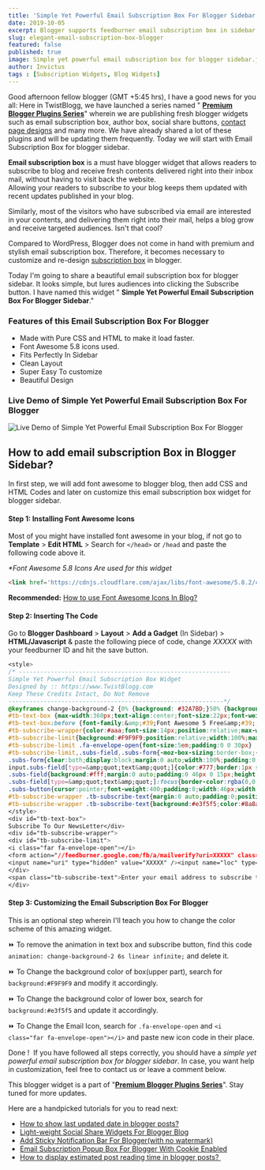 ```yaml
---
title: 'Simple Yet Powerful Email Subscription Box For Blogger Sidebar'
date: 2019-10-05
excerpt: Blogger supports feedburner email subscription box in sidebar. We are going to customize it and create a super light weight email subscription box plugin.
slug: elegant-email-subscription-box-blogger
featured: false
published: true
image: Simple yet powerful email subscription box for blogger sidebar.jpg
author: Invictus
tags : [Subscription Widgets, Blog Widgets]
---
```


Good afternoon fellow blogger (GMT +5:45 hrs), I have a good news for you all: Here in TwistBlogg, we have launched a series named " [**Premium Blogger Plugins Series**](https://www.twistblogg.com/2019/10/premium-blogger-plugins-series.html)" wherein we are publishing fresh blogger widgets such as email subscription box, author box, social share buttons, [contact page designs](https://www.twistblogg.com/2015/08/add-contact-form-to-blogger-pages.html) and many more. We have already shared a lot of these plugins and will be updating them frequently. Today we will start with Email Subscription Box for blogger sidebar.  
  
**Email subscription box** is a must have blogger widget that allows readers to subscribe to blog and receive fresh contents delivered right into their inbox mail, without having to visit back the website.  
Allowing your readers to subscribe to your blog keeps them updated with recent updates published in your blog.  
  
Similarly, most of the visitors who have subscribed via email are interested in your contents, and delivering them right into their mail, helps a blog grow and receive targeted audiences. Isn't that cool?   
  
Compared to WordPress, Blogger does not come in hand with premium and stylish email subscription box. Therefore, it becomes necessary to customize and re-design [subscription box](https://www.twistblogg.com/2018/08/wordpress-like-email-subscription-box-for-blogger.html) in blogger.  
  
Today I'm going to share a beautiful email subscription box for blogger sidebar. It looks simple, but lures audiences into clicking the Subscribe button. I have named this widget " **Simple Yet Powerful Email Subscription Box For Blogger Sidebar**."  
  
  

### Features of this Email Subscription Box For Blogger

*   Made with Pure CSS and HTML to make it load faster.
*   Font Awesome 5.8 icons used.
*   Fits Perfectly In Sidebar
*   Clean Layout
*   Super Easy To customize
*   Beautiful Design

  

### Live Demo of Simple Yet Powerful Email Subscription Box For Blogger

<Image src="Live Demo of Simple Yet Powerful Email Subscription Box For Blogger.png" alt="Live Demo of Simple Yet Powerful Email Subscription Box For Blogger"/>


## How to add email subscription Box in Blogger Sidebar?


In first step, we will add font awesome to blogger blog, then add CSS and HTML Codes and later on customize this email subscription box widget for blogger sidebar.  
  

#### Step 1: Installing Font Awesome Icons

Most of you might have installed font awesome in your blog, if not go to **Template** > **Edit HTML** > Search for `</head>` or `/head` and paste the following code above it.  
  
_\*Font Awesome 5.8 Icons Are used for this widget_  

```html 
<link href='https://cdnjs.cloudflare.com/ajax/libs/font-awesome/5.8.2/css/all.min.css' rel='stylesheet'/>
```

**Recommended:** [How to use Font Awesome Icons In Blog?](https://www.twistblogg.com/2014/01/How-To-Use-FontAwesome-Icons-In-Blogger.html)  
  

#### Step 2: Inserting The Code

Go to **Blogger Dashboard** > **Layout** > **Add a Gadget** (In Sidebar) > **HTML/Javascript** & paste the following piece of code, change _XXXXX_ with your feedburner ID and hit the save button.  

```css title=main.html
<style>  
/* ------------------------------------------------------------  
Simple Yet Powerful Email Subscription Box Widget  
Designed by :: https://www.TwistBlogg.com  
Keep These Credits Intact, Do Not Remove  
-------------------------------------------------------------*/  
@keyframes change-background-2 {0% {background: #32A7BD;}50% {background: #32bd97;}75% {background: #327ebd;}100% {background: #32A7BD;}}  
#tb-text-box {max-width:360px;text-align:center;font-size:22px;font-weight:400;color:#fff;padding:10px 15px;display:block;animation: change-background-2 6s linear infinite;}  
#tb-text-box:before {font-family:&amp;#39;Font Awesome 5 Free&amp;#39;;font-weight:900;content:&amp;#39;\f2b6&amp;#39;!important;margin-right:10px;font-size:20px;}  
#tb-subscribe-wrapper{color:#aaa;font-size:14px;position:relative;max-width:360px;text-align:center;text-transform:none;font-weight:400;border:1px solid #dedede;margin:0px auto 15px}  
#tb-subscribe-limit{background:#F9F9F9;position:relative;width:100%;max-width:1050px;padding:15px 15px 20px;margin:0 auto;display:block;overflow:hidden}  
#tb-subscribe-limit .fa-envelope-open{font-size:5em;padding:0 0 30px}  
#tb-subscribe-limit,.subs-field,.subs-form{-moz-box-sizing:border-box;-webkit-box-sizing:border-box;box-sizing:border-box;}  
.subs-form{clear:both;display:block;margin:0 auto;width:100%;padding:0;overflow:hidden;position:relative}  
input.subs-field[type=&amp;quot;text&amp;quot;]{color:#777;border:1px solid #fff;}  
.subs-field{background:#fff;margin:0 auto;padding:0 46px 0 15px;height:46px;line-height:46px;width:100%;outline:none;text-align:left;border:1px solid rgba(0,0,0,0.1)}  
.subs-field[type=&amp;quot;text&amp;quot;]:focus{border-color:rgba(0,0,0,0.6)}  
.subs-button{cursor:pointer;font-weight:400;padding:0;width:46px;width:46px;line-height:46px;text-align:center;font-size:15px;border:1px solid rgba(0,0,0,0.1) !important;transition:all .3s;margin:0 auto;text-align:center;display:block;animation: change-background-2 6s linear infinite;color:#fff;position:absolute;right:0;top:0}  
#tb-subscribe-wrapper .tb-subscribe-text{margin:0 auto;padding:0;position:relative}  
#tb-subscribe-wrapper .tb-subscribe-text{background:#e3f5f5;color:#8a8a8a;margin:0;padding:15px;display:block;font-size:14.6px;font-weight:400;line-height:1.4em;text-align:left;border-top:1px solid #dedede}  
</style>  
<div id="tb-text-box">  
Subscribe To Our NewsLetter</div>  
<div id="tb-subscribe-wrapper">  
<div id="tb-subscribe-limit">  
<i class="far fa-envelope-open"></i>  
<form action="//feedburner.google.com/fb/a/mailverify?uri=XXXXX" class="subs-form" method="post" onsubmit="window.open ('//feedburner.google.com/fb/a/mailverify?uri=XXXXX', 'popupwindow', 'scrollbars=yes,width=550,height=520');return true" target="popupwindow">  
<input name="uri" type="hidden" value="XXXXX" /><input name="loc" type="hidden" value="en_US" /><input autocomplete="off" class="subs-field" name="email" placeholder="Your email address...." required="required" type="text" /><button class="subs-button" title="Subscribe" type="submit"><i aria-hidden="true" class="fa fa-paper-plane"></i></button></form>  
</div>  
<span class="tb-subscribe-text">Enter your email address to subscribe this blog and receive notifications of new posts by email.</span>  
</div>
```  

#### Step 3: Customizing the Email Subscription Box For Blogger

This is an optional step wherein I'll teach you how to change the color scheme of this amazing widget.  
  
⏩ To remove the animation in text box and subscribe button, find this code `animation: change-background-2 6s linear infinite;` and delete it.
    
⏩ To Change the background color of box(upper part), search for `background:#F9F9F9` and modify it accordingly.  
  
⏩ To Change the background color of lower box, search for `background:#e3f5f5` and update it accordingly.  
  
⏩ To Change the Email Icon, search for `.fa-envelope-open` and `<i class="far fa-envelope-open"></i>` and paste new icon code in their place.  
  

Done !  If you have followed all steps correctly, you should have a _simple yet powerful email subscription box for blogger sidebar_. In case, you want help in customization, feel free to contact us or leave a comment below.  
  
This blogger widget is a part of "[**Premium Blogger Plugins Series**](https://www.twistblogg.com/2019/10/premium-blogger-plugins-series.html)". Stay tuned for more updates.  
  
Here are a handpicked tutorials for you to read next:  

*   [How to show last updated date in blogger posts?](https://www.twistblogg.com/2019/09/show-published-and-last-updated-date-in-blogger-post.html)
*   [Light-weight Social Share Widgets For Blogger Blog](https://www.twistblogg.com/2015/08/add-custom-social-media-share-buttons-to-blogger-posts.html)
*   [Add Sticky Notification Bar For Blogger(with no watermark)](https://www.twistblogg.com/2015/05/add-notification-bar-to-blogger.html)
*   [Email Subscription Popup Box For Blogger With Cookie Enabled](https://www.twistblogg.com/2015/04/email-subscription-popup-blogger-plugin.html)
*   [How to display estimated post reading time in blogger posts? ](https://www.twistblogg.com/2019/09/display-estimated-post-reading-time-in-blogger-posts.html)